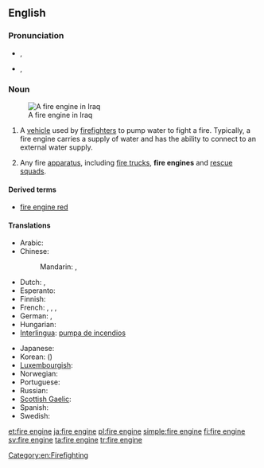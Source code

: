 ==English==
{{wikipedia}}

===Pronunciation===
* {{a|UK|Australian}} {{IPA|/faɪə(ɹ)-ɛn.dʒin/}}, {{SAMPA|/faI@(r)-En.dZIn/}}
* {{a|US}} {{enPR|fīər ĕn-jĭn}} {{IPA|/faɪɚ-ɛn.dʒin/}}, {{SAMPA|/faI@`-En.dZIn/}}

===Noun===
{{en-noun|sg=[[fire]] [[engine]]}}
[[Image:Baghdad fire department engine Iraq.jpg|thumb|A fire engine in Iraq]]

# {{firefighting}} A [[vehicle]] used by [[firefighter]]s to pump water to fight a fire.  Typically, a fire engine carries a supply of water and has the ability to connect to an external water supply.
# Any fire [[apparatus]], including [[fire truck]]s, '''fire engines''' and [[rescue squad]]s.

====Derived terms====
* [[fire engine red]]

====Translations====
{{trans-top|fire truck}}
* Arabic: {{t|ar|حريق محرك|m|tr=Hariiq muHárrik}}
* Chinese:
*: Mandarin: {{t-|cmn|消防車|sc=Hani}},  {{t-|cmn|消防车|tr=xiāofángchē|sc=Hani}}
* Dutch: {{t+|nl|brandweerauto|m}}, {{t+|nl|brandweerwagen|m}}
* Esperanto: {{t+|eo|fajropumpilo|xs=Esperanto}}
* Finnish: {{t-|fi|paloauto}}
* French: {{t+|fr|camion d'incendie|m}}, {{t+|fr|pompe à incendie|f}}, {{t+|fr|voiture de pompiers|f}}, {{t|fr|camion de pompiers|m}}
* German: {{t+|de|Feuerwehrwagen|m}}, {{t+|de|Feuerwehrspritze|f}}
* Hungarian: {{t|hu|tűzoltóautó}}
* [[Interlingua]]: [[pumpa de incendios]]
{{trans-mid}}
* Japanese: {{t-|ja|消防車|tr=しょうぼうしゃ, shōbōsha}}
* Korean: {{t|ko|소방차|tr=sobangcha|sc=Hang}} ({{t+|ko|消防車|sc=Hani}})
* [[Luxembourgish]]: {{t|lb|Pompjeesgefier|n}}
* Norwegian: {{t-|no|brannbil|m}}
* Portuguese: {{t+|pt|bomba de incêndio|f}}
* Russian: {{t-|ru|пожарная машина|f|tr=požárnaja mašína}}
* [[Scottish Gaelic]]: {{t-|gd|einnsean-smàlaidh|m|xs=Scottish Gaelic}}
* Spanish: {{t+|es|coche de bomberos|m}}
* Swedish: {{t+|sv|brandbil|c}}
{{trans-bottom}}

[[Category:en:Firefighting]]

[[et:fire engine]]
[[ja:fire engine]]
[[pl:fire engine]]
[[simple:fire engine]]
[[fi:fire engine]]
[[sv:fire engine]]
[[ta:fire engine]]
[[tr:fire engine]]